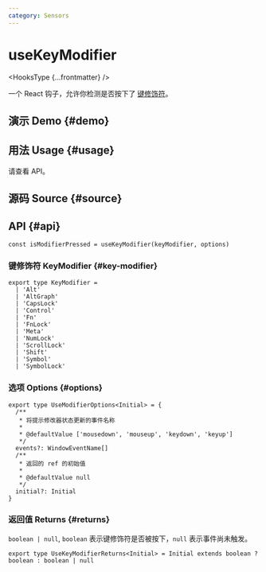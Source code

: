 ```yaml
---
category: Sensors
---
```


# useKeyModifier


<HooksType {...frontmatter} />

一个 React 钩子，允许你检测是否按下了 [键修饰符](https://developer.mozilla.org/zh-CN/docs/Web/API/KeyboardEvent/getModifierState)。

## 演示 Demo \{#demo}


<App />

## 用法 Usage \{#usage}

请查看 API。

## 源码 Source \{#source}


<Source />

## API \{#api}

```tsx
const isModifierPressed = useKeyModifier(keyModifier, options)
```

### 键修饰符 KeyModifier \{#key-modifier}

```tsx
export type KeyModifier =
  | 'Alt'
  | 'AltGraph'
  | 'CapsLock'
  | 'Control'
  | 'Fn'
  | 'FnLock'
  | 'Meta'
  | 'NumLock'
  | 'ScrollLock'
  | 'Shift'
  | 'Symbol'
  | 'SymbolLock'
```

### 选项 Options \{#options}

```tsx
export type UseModifierOptions<Initial> = {
  /**
   * 将提示修改器状态更新的事件名称
   *
   * @defaultValue ['mousedown', 'mouseup', 'keydown', 'keyup']
   */
  events?: WindowEventName[]
  /**
   * 返回的 ref 的初始值
   *
   * @defaultValue null
   */
  initial?: Initial
}
```

### 返回值 Returns \{#returns}

`boolean | null`, `boolean` 表示键修饰符是否被按下，`null` 表示事件尚未触发。

```tsx
export type UseKeyModifierReturns<Initial> = Initial extends boolean ? boolean : boolean | null
```
